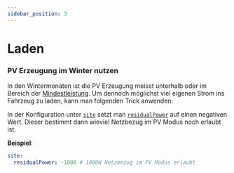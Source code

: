```yaml
---
sidebar_position: 3
---
```



# Laden

### PV Erzeugung im Winter nutzen

In den Wintermonaten ist die PV Erzeugung meisst unterhalb oder im Bereich der [Mindestleistung](faq#ich-habe-pv-überschuß-aber-das-auto-lädt-nicht). Um dennoch möglichst viel eigenen Strom ins Fahrzeug zu laden, kann man folgenden Trick anwenden:

In der Konfiguration unter [`site`](/docs/reference/configuration/site) setzt man [`residualPower`](/docs/reference/configuration/site#residualpower) auf einen negativen Wert. Dieser bestimmt dann wieviel Netzbezug im PV Modus noch erlaubt ist.

**Beispiel**:

```yaml
site:
  residualPower: -1000 # 1000W Netzbezug im PV Modus erlaubt
```
